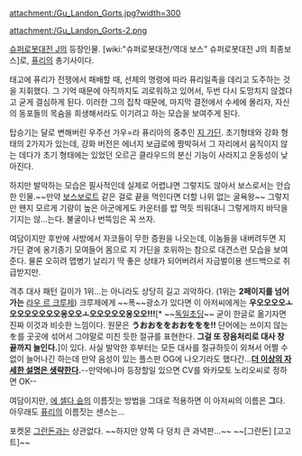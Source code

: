 attachment:/Gu_Landon_Gorts.jpg?width=300

attachment:/Gu_Landon_Gorts-2.png

[[슈퍼로봇대전 J]]의 등장인물. [wiki:"슈퍼로봇대전/역대 보스" 슈퍼로봇대전 J의 최종보스]로, [[퓨리]]의 총기사이다. 

태고에 퓨리가 전쟁에서 패배할 때, 선제의 명령에 따라 퓨리일족을 데리고 도주하는 것을 지휘했다. 그 기억 때문에 아직까지도 괴로워하고 있어서, 두번 다시 도망치지 않겠다고 굳게 결심하게 된다. 이러한 그의 집착 때문에, 마지막 결전에서 수세에 몰리자, 자신의 동포들의 목숨을 희생해서라도 이기려고 하는 모습을 보여주게 된다. 

탑승기는 달로 변해버린 우주선 가우=라 퓨리아의 중추인 [[지 가딘]]. 초기형태와 강화 형태의 2가지가 있는데, 강화 버전은 에너지 보급로에 짱박혀서 그 자리에서 움직이지 않는 데다가 초기 형태에는 있었던 오르곤 클라우드의 분신 기능이 사라지고 운동성이 낮아진다. 

하지만 발악하는 모습은 필사적인데 실제로 어렵냐면 그렇지도 않아서 보스로서는 안습한 인물.~~만약 [[보스보로트]] 같은 걸로 끝을 먹인다면 더할 나위 없는 굴욕왕~~ 그렇지만 왠지 모르게 기량이 높은 아군에게도 카운터를 밥 먹듯 띄워대니 그렇게까지 바닥을 기지는 않...는다. 불굴이나 번뜩임은 꼭 쓰자.

여담이지만 후반에 사방에서 자코들이 무한 증원을 나오는데, 이놈들을 내버려두면 지 가딘 곁에 옹기종기 모여들어 몸으로 지 가딘을 호위하는 참으로 대견스런 모습을 보여준다. 물론 오히려 맵병기 날리기 딱 좋은 상태가 되어버려서 자금벌이용 샌드백으로 취급받지만.

격추 대사 패턴 길이가 1위...는 아니라도 상당히 길고 괴악하다. (1위는 '''2페이지를 넘어가는''' [[라우 르 크루제]])
크루제에게 ~~폭~~광소가 있다면 이 아저씨에게는 '''우오오오오ㅗ오오오오오오오옹오오ㅗ오오오오오옹오오!!!'''[* ~~[[독일초딩]]~~ 굳이 한글로 옮기자면 진짜 이것과 비슷한 느낌이다. 원문은 '''うおおををおおををを!!''' 단어에는 쓰이지 않는 を를 곳곳에 섞어서 그야말로 미친 듯한 절규를 표현한다. '''그걸 또 장음처리로 대사 창 끝까지 늘인다.''']이 있다. 사실 발악한 후부터는 모든 대사를 절규하듯이 외쳐서 어쩔 수 없이 늘어나긴 하는데 만약 음성이 있는 플스판 OG에 나오기라도 했다간...'''[[더 이상의 자세한 설명은 생략한다]].'''--만약에나마 등장할일 있으면 CV를 와카모토 노리오씨로 정하면 OK--

여담이지만, [[에 셀다 슌]]의 이름짓는 방법을 그대로 적용하면 이 아저씨의 이름은 '''그'''다. 아무래도 [[퓨리]]의 이름짓는 센스는…

포켓몬 [[그란돈]]과는 상관없다. ~~하지만 양쪽 다 덩치 큰 과녁판...~~ ~~[그란돈] [고고트]~~

